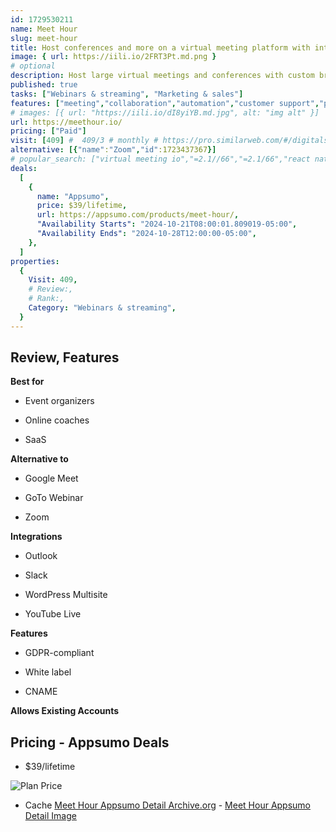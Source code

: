 ```yaml
---
id: 1729530211
name: Meet Hour 
slug: meet-hour
title: Host conferences and more on a virtual meeting platform with interactive features
image: { url: https://iili.io/2FRT3Pt.md.png }
# optional
description: Host large virtual meetings and conferences with custom branding, whiteboard collaboration, and secure recordingEnjoy seamless integration with calendar syncing, voice commands, and multi-channel live streaming for maximum flexibility
published: true
tasks: ["Webinars & streaming", "Marketing & sales"]
features: ["meeting","collaboration","automation","customer support","project","workflow","scheduling","video","chat"]
# images: [{ url: "https://iili.io/dI8yiYB.md.jpg", alt: "img alt" }]
url: https://meethour.io/
pricing: ["Paid"]
visit: [409] #  409/3 # monthly # https://pro.similarweb.com/#/digitalsuite/websiteanalysis/home
alternative: [{"name":"Zoom","id":1723437367}]
# popular_search: ["virtual meeting io","=2.1//66","=2.1/66","react native maven","meetx app"]
deals:
  [
    {
      name: "Appsumo",
      price: $39/lifetime,
      url: https://appsumo.com/products/meet-hour/,
      "Availability Starts": "2024-10-21T08:00:01.809019-05:00",
      "Availability Ends": "2024-10-28T12:00:00-05:00",
    },
  ]
properties:
  {
    Visit: 409,
    # Review:,
    # Rank:,
    Category: "Webinars & streaming",
  }
---
```


## Review, Features

 

**Best for**

- Event organizers

- Online coaches

- SaaS

**Alternative to**

- Google Meet

- GoTo Webinar

- Zoom

**Integrations**

- Outlook

- Slack

- WordPress Multisite

- YouTube Live

**Features**

- GDPR-compliant

- White label

- CNAME

**Allows Existing Accounts**

## Pricing - Appsumo Deals

- $39/lifetime

<Img src="https://iili.io/2F5lbPj.png" alt="Plan Price" />

- Cache [Meet Hour  Appsumo Detail Archive.org](https://web.archive.org/web/*/https://appsumo.com/products/meet-hour/) - [Meet Hour  Appsumo Detail Image](https://iili.io/2F51z1j.png)
